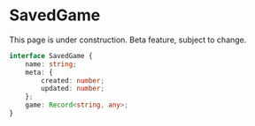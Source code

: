 
# SavedGame

<Callout type="warning" emoji="⚠️">
    This page is under construction.
</Callout>

<Callout type="warning" emoji="⚠️">
    Beta feature, subject to change.
</Callout>

```typescript
interface SavedGame {
    name: string;
    meta: {
        created: number;
        updated: number;
    };
    game: Record<string, any>;
}
```
